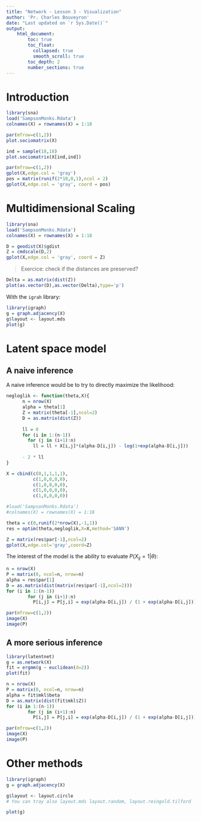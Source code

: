 ```yaml
---
title: "Network - Lesson 3 - Visualization"
author: 'Pr. Charles Bouveyron'
date: "Last updated on `r Sys.Date()`"
output:
    html_document:
        toc: true
        toc_float:
          collapsed: true
          smooth_scroll: true
        toc_depth: 2
        number_sections: true
---
```


# Introduction

```r
library(sna)
load('SampsonMonks.Rdata')
colnames(X) = rownames(X) = 1:18

par(mfrow=c(1,2))
plot.sociomatrix(X)

ind = sample(18,18)
plot.sociomatrix(X[ind,ind])
```

```r
par(mfrow=c(1,2))
gplot(X,edge.col = 'gray')
pos = matrix(runif(2*18,0,1),ncol = 2)
gplot(X,edge.col = 'gray', coord = pos)
```


# Multidimensional Scaling

```r
library(sna)
load('SampsonMonks.Rdata')
colnames(X) = rownames(X) = 1:18

D = geodist(X)$gdist
Z = cmdscale(D,2)
gplot(X,edge.col = 'gray', coord = Z)
```

> Exercice: check if the distances are preserved?

```r
Delta = as.matrix(dist(Z))
plot(as.vector(D),as.vector(Delta),type='p')
```

With the `igrah` library:

```r
library(igraph)
g = graph.adjacency(X)
g$layout <- layout.mds
plot(g)
```


# Latent space model 

## A naive inference

A naive inference would be to try to directly maximize the likelihood:

```r
negloglik <- function(theta,X){
      n = nrow(X)
      alpha = theta[1]
      Z = matrix(theta[-1],ncol=2)
      D = as.matrix(dist(Z))
      
      ll = 0
      for (i in 1:(n-1))
        for (j in (i+1):n)
          ll = ll + X[i,j]*(alpha-D[i,j]) - log(1+exp(alpha-D[i,j]))
      
      - 2 * ll
}

X = cbind(c(0,1,1,1,1),
          c(1,0,0,0,0),
          c(1,0,0,0,0),
          c(1,0,0,0,0),
          c(1,0,0,0,0))

#load('SampsonMonks.Rdata')
#colnames(X) = rownames(X) = 1:18

theta = c(0,runif(2*nrow(X),-1,1))
res = optim(theta,negloglik,X=X,method='SANN')

Z = matrix(res$par[-1],ncol=2)
gplot(X,edge.col='gray',coord=Z)
```

The interest of the model is the ability to evaluate $P(X_{ij}=1|\theta)$:

```r
n = nrow(X)
P = matrix(0, ncol=n, nrow=n)
alpha = res$par[1]
D = as.matrix(dist(matrix(res$par[-1],ncol=2)))
for (i in 1:(n-1))
        for (j in (i+1):n)
          P[i,j] = P[j,i] = exp(alpha-D[i,j]) / (1 + exp(alpha-D[i,j]))

par(mfrow=c(1,2))
image(X)
image(P)
```


## A more serious inference

```r
library(latentnet)
g = as.network(X)
fit = ergmm(g ~ euclidean(d=2))
plot(fit)
```


```r
n = nrow(X)
P = matrix(0, ncol=n, nrow=n)
alpha = fit$mkl$beta
D = as.matrix(dist(fit$mkl$Z))
for (i in 1:(n-1))
        for (j in (i+1):n)
          P[i,j] = P[j,i] = exp(alpha-D[i,j]) / (1 + exp(alpha-D[i,j]))

par(mfrow=c(1,2))
image(X)
image(P)
```


# Other methods

```r
library(igraph)
g = graph.adjacency(X)

g$layout <- layout.circle
# You can tray also layout.mds layout.random, layout.reingold.tilford

plot(g)
```


